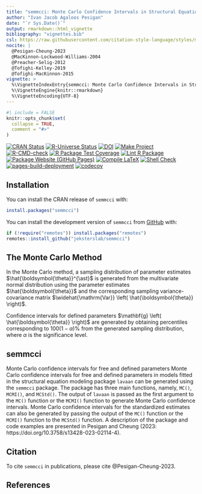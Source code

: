 ```yaml
---
title: "semmcci: Monte Carlo Confidence Intervals in Structural Equation Modeling"
author: "Ivan Jacob Agaloos Pesigan"
date: "`r Sys.Date()`"
output: rmarkdown::html_vignette
bibliography: "vignettes.bib"
csl: https://raw.githubusercontent.com/citation-style-language/styles/master/apa.csl
nocite: |
  @Pesigan-Cheung-2023
  @MacKinnon-Lockwood-Williams-2004
  @Preacher-Selig-2012
  @Tofighi-Kelley-2019
  @Tofighi-MacKinnon-2015
vignette: >
  %\VignetteIndexEntry{semmcci: Monte Carlo Confidence Intervals in Structural Equation Modeling}
  %\VignetteEngine{knitr::rmarkdown}
  %\VignetteEncoding{UTF-8}
---
```


```r
#| include = FALSE
knitr::opts_chunk$set(
  collapse = TRUE,
  comment = "#>"
)
```

<!-- badges: start -->
[![CRAN Status](https://www.r-pkg.org/badges/version/semmcci)](https://cran.r-project.org/package=semmcci)
[![R-Universe Status](https://jeksterslab.r-universe.dev/badges/semmcci)](https://jeksterslab.r-universe.dev)
[![DOI](https://zenodo.org/badge/DOI/10.3758/s13428-023-02114-4.svg)](https://doi.org/10.3758/s13428-023-02114-4)
[![Make Project](https://github.com/jeksterslab/semmcci/actions/workflows/make.yml/badge.svg)](https://github.com/jeksterslab/semmcci/actions/workflows/make.yml)
[![R-CMD-check](https://github.com/jeksterslab/semmcci/actions/workflows/check-full.yml/badge.svg)](https://github.com/jeksterslab/semmcci/actions/workflows/check-full.yml)
[![R Package Test Coverage](https://github.com/jeksterslab/semmcci/actions/workflows/test-coverage.yml/badge.svg)](https://github.com/jeksterslab/semmcci/actions/workflows/test-coverage.yml)
[![Lint R Package](https://github.com/jeksterslab/semmcci/actions/workflows/lint.yml/badge.svg)](https://github.com/jeksterslab/semmcci/actions/workflows/lint.yml)
[![Package Website (GitHub Pages)](https://github.com/jeksterslab/semmcci/actions/workflows/pkgdown-gh-pages.yml/badge.svg)](https://github.com/jeksterslab/semmcci/actions/workflows/pkgdown-gh-pages.yml)
[![Compile LaTeX](https://github.com/jeksterslab/semmcci/actions/workflows/latex.yml/badge.svg)](https://github.com/jeksterslab/semmcci/actions/workflows/latex.yml)
[![Shell Check](https://github.com/jeksterslab/semmcci/actions/workflows/shellcheck.yml/badge.svg)](https://github.com/jeksterslab/semmcci/actions/workflows/shellcheck.yml)
[![pages-build-deployment](https://github.com/jeksterslab/semmcci/actions/workflows/pages/pages-build-deployment/badge.svg)](https://github.com/jeksterslab/semmcci/actions/workflows/pages/pages-build-deployment)
[![codecov](https://codecov.io/gh/jeksterslab/semmcci/branch/main/graph/badge.svg?token=KVLUET3DJ6)](https://codecov.io/gh/jeksterslab/semmcci)
<!-- badges: end -->

## Installation

You can install the CRAN release of `semmcci` with:

```r
install.packages("semmcci")
```

You can install the development version of `semmcci` from
[GitHub](https://github.com/jeksterslab/semmcci) with:

```r
if (!require("remotes")) install.packages("remotes")
remotes::install_github("jeksterslab/semmcci")
```

## The Monte Carlo Method

In the Monte Carlo method,
a sampling distribution of parameter estimates $\hat{\boldsymbol{\theta}}^{\ast}$ is generated
from the multivariate normal distribution
using the parameter estimates $\hat{\boldsymbol{\theta}}$
and the corresponding sampling variance-covariance matrix
$\widehat{\mathrm{Var}} \left( \hat{\boldsymbol{\theta}} \right)$.

\begin{equation}
    \hat{\boldsymbol{\theta}}^{\ast}
    \sim
    \mathcal{N}
    \left(
    \hat{\boldsymbol{\theta}},
    \widehat{\mathrm{Var}}
    \left(
    \hat{\boldsymbol{\theta}}
    \right)
    \right)
\end{equation}

Confidence intervals for defined parameters $\mathbf{g} \left( \hat{\boldsymbol{\theta}} \right)$ are generated
by obtaining percentiles corresponding to $100(1 - \alpha)\%$
from the generated sampling distribution,
where $\alpha$ is the significance level.

## semmcci

Monte Carlo confidence intervals for free and defined parameters
Monte Carlo confidence intervals for free and defined parameters in
models fitted in the structural equation modeling package `lavaan` can
be generated using the `semmcci` package. The package has three main
functions, namely, `MC()`, `MCMI()`, and `MCStd()`. The output of `lavaan` is
passed as the first argument to the `MC()` function or the `MCMI()` function
to generate Monte Carlo confidence intervals. Monte Carlo confidence intervals for the
standardized estimates can also be generated by passing the output of
the `MC()` function or the `MCMI()` function to the `MCStd()` function.
A description of the package and code examples
are presented in Pesigan and Cheung (2023: https://doi.org/10.3758/s13428-023-02114-4).

## Citation

To cite `semmcci` in publications, please cite @Pesigan-Cheung-2023.

## References
